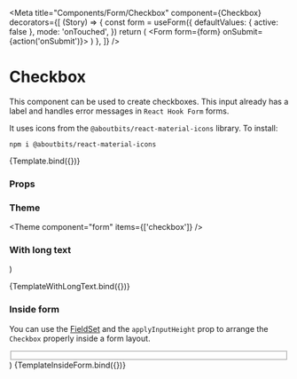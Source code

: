 
<Meta
  title="Components/Form/Checkbox"
  component={Checkbox}
  decorators={[
    (Story) => {
      const form = useForm({
        defaultValues: { active: false },
        mode: 'onTouched',
      })
      return (
        <Form form={form} onSubmit={action('onSubmit')}>
          <Story />
        </Form>
      )
    },
  ]}
/>

# Checkbox

This component can be used to create checkboxes. This input already has a label and handles error messages in `React Hook Form` forms.

It uses icons from the `@aboutbits/react-material-icons` library. To install:

```
npm i @aboutbits/react-material-icons
```


<Canvas>
  <Story
    name="Default"
    args={{
      label: 'Accept privacy',
      layout: CheckboxLayout.start,
      size: CheckboxSize.md,
      applyInputHeight: false,
      mode: Mode.light,
      disabled: false,
    }}
    argTypes={{
      layout: {
        options: Object.values(CheckboxLayout),
        control: {
          type: 'radio',
        },
      },
      size: {
        options: Object.values(CheckboxSize),
        control: {
          type: 'radio',
        },
      },
      mode: {
        options: Object.values(Mode),
        control: {
          type: 'radio',
        },
      },
    }}
  >
    {Template.bind({})}
  </Story>
</Canvas>

### Props

<ArgsTable story="Default" />

### Theme

<Theme component="form" items={['checkbox']} />

### With long text

  <Checkbox
    name="checkbox-w-long-text"
    label="This checkbox has a very long text to show the behavior of a line break within the checkbox component. Adjust the width of the window to see the positioning of the elements within the component."
  />
)

<Canvas>
  <Story name="With long text">{TemplateWithLongText.bind({})}</Story>
</Canvas>

### Inside form

You can use the [FieldSet](/docs/components-form-fieldset--default-story) and the `applyInputHeight` prop to arrange the `Checkbox` properly inside a form layout.

  <FieldSet label="Privacy">
    <Checkbox
      name="chbeckbox-inside-form"
      label="Accept the privacy policy"
      applyInputHeight
    />
  </FieldSet>
)

<Canvas>
  <Story name="Inside form">{TemplateInsideForm.bind({})}</Story>
</Canvas>
